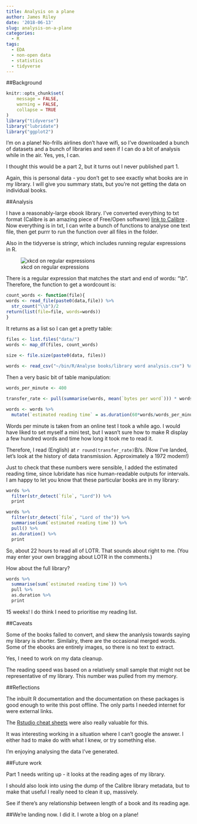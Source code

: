 ```yaml
---
title: Analysis on a plane
author: James Riley
date: '2018-06-13'
slug: analysis-on-a-plane
categories:
  - R
tags:
  - EDA
  - non-open data
  - statistics
  - tidyverse
---
```


##Background


```r
knitr::opts_chunk$set(
	message = FALSE,
	warning = FALSE,
	collapse = TRUE
)
library("tidyverse")
library("lubridate")
library("ggplot2")
```

I'm on a plane! No-frills airlines don't have wifi, so I've downloaded a bunch of datasets and a bunch of libraries and seen if I can do a bit of analysis while in the air. Yes, yes, I can. 

I thought this would be a part 2, but it turns out I never published part 1. 

Again, this is personal data - you don't get to see exactly what books are in my library. I will give you summary stats, but you're not getting the data on individual books. 

##Analysis

I have a reasonably-large ebook library. I've converted everything to txt format (Calibre is an amazing piece of Free/Open software) [link to Calibre](https://calibre-ebook.com/) . Now everything is in txt, I can write a bunch of functions to analyse one text file, then get purrr to run the function over all files in the folder.

Also in the tidyverse is stringr, which includes running regular expressions in R. 

![xkcd on regular expressions](https://imgs.xkcd.com/comics/regular_expressions.png) 

There is a regular expression that matches the start and end of words: "\\b". Therefore, the function to get a wordcount is:
```r
count_words <- function(file){
words <- read_file(paste0(data,file)) %>%
  str_count("\\b")/2
return(list(file=file, words=words))
}
```

It returns as a list so I can get a pretty table:

```r
files <- list.files("data/")
words <- map_df(files, count_words)
  
size <- file.size(paste0(data, files))

```

```r

words <- read_csv("~/bin/R/Analyse books/library word analysis.csv") %>% select(-`estimated reading time`) 
```

Then a very basic bit of table manipulation:

```r


words_per_minute <- 400

transfer_rate <- pull(summarise(words, mean(`bytes per word`))) * words_per_minute / 60

words <- words %>%
  mutate(`estimated reading time` = as.duration(60*words/words_per_minute))

```

Words per minute is taken from an online test I took a while ago. I would have liked to set myself a mini test, but I wasn't sure how to make R display a few hundred words and time how long it took me to read it. 

Therefore, I read (English) at `r round(transfer_rate)`B/s. (Now I've landed, let's look at the history of data transmission. Approximately a 1972 modem!)

Just to check that these numbers were sensible, I added the estimated reading time, since lubridate has nice human-readable outputs for intervals. I am happy to let you know that these particular books are in my library:

```r
words %>%
  filter(str_detect(`file`, "Lord")) %>%
  print
```

```r
words %>%
  filter(str_detect(`file`, "Lord of the")) %>%
  summarise(sum(`estimated reading time`)) %>%
  pull() %>%
  as.duration() %>%
  print

```

So, about 22 hours to read all of LOTR. That sounds about right to me. (You may enter your own bragging about LOTR in the comments.)

How about the full library?

```r
words %>%
  summarise(sum(`estimated reading time`)) %>%
  pull %>%
  as.duration %>%
  print

```

15 weeks! I do think I need to prioritise my reading list.


##Caveats

Some of the books failed to convert, and skew the ananlysis towards saying my library is shorter. Similalry, there are the occasional merged words. Some of the ebooks are entirely images, so there is no text to extract. 

Yes, I need to work on my data cleanup.

The reading speed was based on a relatively small sample that might not be representative of my library. This number was pulled from my memory. 

##Reflections

The inbuilt R documentation and the documentation on these packages is good enough to write this post offline. The only parts I needed internet for were external links.

The [Rstudio cheat sheets](https://www.rstudio.com/resources/cheatsheets/) were also really valuable for this.

It was interesting working in a situation where I can't google the answer. I either had to make do with what I knew, or try something else.

I'm enjoying analysing the data I've generated. 

##Future work

Part 1 needs writing up - it looks at the reading ages of my library.

I should also look into using the dump of the Calibre library metadata, but to make that useful I really need to clean it up, massively. 

See if there's any relationship between length of a book and its reading age.

##We're landing now. I did it. I wrote a blog on a plane!
